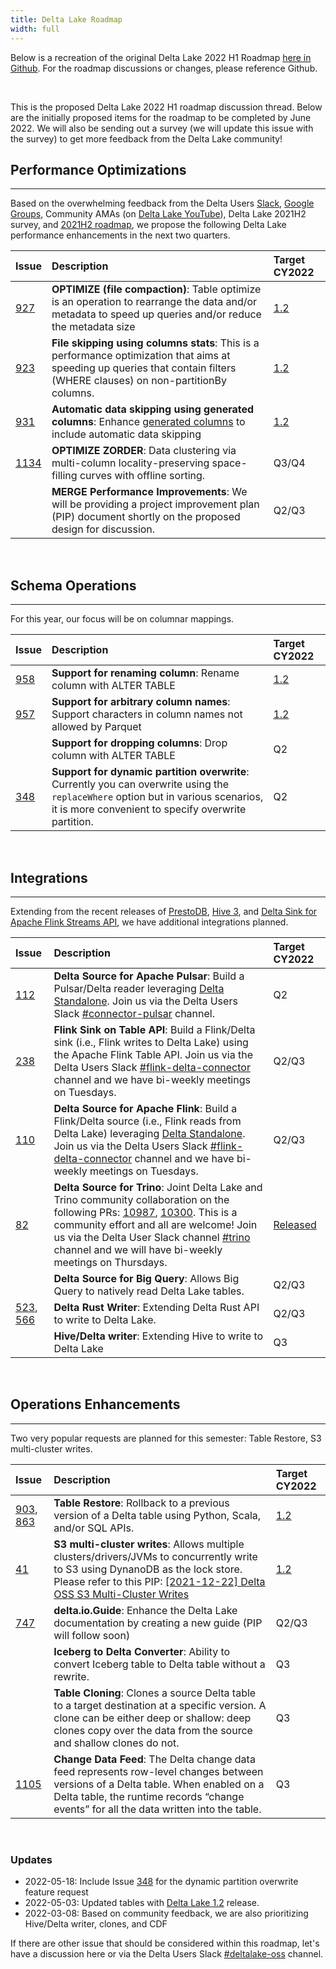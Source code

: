 ```yaml
---
title: Delta Lake Roadmap
width: full
---
```


Below is a recreation of the original Delta Lake 2022 H1 Roadmap [here in Github](https://github.com/delta-io/delta/issues/920). For the roadmap discussions or changes, please reference Github.

<br />

This is the proposed Delta Lake 2022 H1 roadmap discussion thread. Below are the initially proposed items for the roadmap to be completed by June 2022. We will also be sending out a survey (we will update this issue with the survey) to get more feedback from the Delta Lake community!

## Performance Optimizations

---

Based on the overwhelming feedback from the Delta Users [Slack](https://go.delta.io/slack), [Google Groups](https://groups.google.com/forum/#!forum/delta-users), Community AMAs (on [Delta Lake YouTube](http://youtube.com/c/deltalake)), Delta Lake 2021H2 survey, and [2021H2 roadmap](https://github.com/delta-io/delta/issues/748), we propose the following Delta Lake performance enhancements in the next two quarters.

| Issue                                                 | Description                                                                                                                                                                             | Target CY2022                                                |
| :---------------------------------------------------- | :-------------------------------------------------------------------------------------------------------------------------------------------------------------------------------------- | :----------------------------------------------------------- |
| [927](https://github.com/delta-io/delta/issues/927)   | **OPTIMIZE (file compaction)**: Table optimize is an operation to rearrange the data and/or metadata to speed up queries and/or reduce the metadata size                                | [1.2](https://github.com/delta-io/delta/releases/tag/v1.2.0) |
| [923](https://github.com/delta-io/delta/issues/923)   | **File skipping using columns stats**: This is a performance optimization that aims at speeding up queries that contain filters (WHERE clauses) on non-partitionBy columns.             | [1.2](https://github.com/delta-io/delta/releases/tag/v1.2.0) |
| [931](https://github.com/delta-io/delta/issues/931)   | **Automatic data skipping using generated columns**: Enhance [generated columns](https://docs.delta.io/1.0.0/delta-batch.html#use-generated-columns) to include automatic data skipping | [1.2](https://github.com/delta-io/delta/releases/tag/v1.2.0) |
| [1134](https://github.com/delta-io/delta/issues/1134) | **OPTIMIZE ZORDER**: Data clustering via multi-column locality-preserving space-filling curves with offline sorting.                                                                    | Q3/Q4                                                        |
|                                                       | **MERGE Performance Improvements**: We will be providing a project improvement plan (PIP) document shortly on the proposed design for discussion.                                       | Q2/Q3                                                        |

<br />

## Schema Operations

---

For this year, our focus will be on columnar mappings.

| Issue                                               | Description                                                                                                                                                                              | Target CY2022                                                |
| :-------------------------------------------------- | :--------------------------------------------------------------------------------------------------------------------------------------------------------------------------------------- | :----------------------------------------------------------- |
| [958](https://github.com/delta-io/delta/issues/958) | **Support for renaming column**: Rename column with ALTER TABLE                                                                                                                          | [1.2](https://github.com/delta-io/delta/releases/tag/v1.2.0) |
| [957](https://github.com/delta-io/delta/issues/957) | **Support for arbitrary column names**: Support characters in column names not allowed by Parquet                                                                                        | [1.2](https://github.com/delta-io/delta/releases/tag/v1.2.0) |
|                                                     | **Support for dropping columns**: Drop column with ALTER TABLE                                                                                                                           | Q2                                                           |
| [348](https://github.com/delta-io/delta/issues/348) | **Support for dynamic partition overwrite**: Currently you can overwrite using the `replaceWhere` option but in various scenarios, it is more convenient to specify overwrite partition. | Q2                                                           |

<br />

## Integrations

---

Extending from the recent releases of [PrestoDB](https://github.com/delta-io/connectors/pull/82), [Hive 3](https://github.com/delta-io/connectors/issues/36), and [Delta Sink for Apache Flink Streams API](https://github.com/delta-io/connectors/issues/111), we have additional integrations planned.

| Issue                                                                                                      | Description                                                                                                                                                                                                                                                                                                                                                                                                                      | Target CY2022                                                                    |
| :--------------------------------------------------------------------------------------------------------- | :------------------------------------------------------------------------------------------------------------------------------------------------------------------------------------------------------------------------------------------------------------------------------------------------------------------------------------------------------------------------------------------------------------------------------- | :------------------------------------------------------------------------------- |
| [112](https://github.com/delta-io/connectors/issues/112)                                                   | **Delta Source for Apache Pulsar**: Build a Pulsar/Delta reader leveraging [Delta Standalone](https://docs.delta.io/latest/delta-standalone.html). Join us via the Delta Users Slack [#connector-pulsar](https://delta-users.slack.com/archives/C028MGBP4JY) channel.                                                                                                                                                            | Q2                                                                               |
| [238](https://github.com/delta-io/connectors/issues/238)                                                   | **Flink Sink on Table API**: Build a Flink/Delta sink (i.e., Flink writes to Delta Lake) using the Apache Flink Table API. Join us via the Delta Users Slack [#flink-delta-connector](https://delta-users.slack.com/archives/C023YA69W6B) channel and we have bi-weekly meetings on Tuesdays.                                                                                                                                    | Q2/Q3                                                                            |
| [110](https://github.com/delta-io/connectors/issues/110)                                                   | **Delta Source for Apache Flink**: Build a Flink/Delta source (i.e., Flink reads from Delta Lake) leveraging [Delta Standalone](https://docs.delta.io/latest/delta-standalone.html). Join us via the Delta Users Slack [#flink-delta-connector](https://delta-users.slack.com/archives/C023YA69W6B) channel and we have bi-weekly meetings on Tuesdays.                                                                          | Q2/Q3                                                                            |
| [82](https://github.com/delta-io/connectors/pull/82)                                                       | **Delta Source for Trino**: Joint Delta Lake and Trino community collaboration on the following PRs: [10987](https://github.com/trinodb/trino/pull/10897), [10300](https://github.com/trinodb/trino/pull/10300). This is a community effort and all are welcome! Join us via the Delta User Slack channel [#trino](https://delta-users.slack.com/archives/C021Z8G1AE5) channel and we will have bi-weekly meetings on Thursdays. | [Released](https://github.com/trinodb/trino/tree/master/plugin/trino-delta-lake) |
|                                                                                                            | **Delta Source for Big Query**: Allows Big Query to natively read Delta Lake tables.                                                                                                                                                                                                                                                                                                                                             | Q2/Q3                                                                            |
| [523](https://github.com/delta-io/delta-rs/pull/523), [566](https://github.com/delta-io/delta-rs/pull/566) | **Delta Rust Writer**: Extending Delta Rust API to write to Delta Lake.                                                                                                                                                                                                                                                                                                                                                          | Q2/Q3                                                                            |
|                                                                                                            | **Hive/Delta writer**: Extending Hive to write to Delta Lake                                                                                                                                                                                                                                                                                                                                                                     | Q3                                                                               |

<br />

## Operations Enhancements

---

Two very popular requests are planned for this semester: Table Restore, S3 multi-cluster writes.

| Issue                                                                                                | Description                                                                                                                                                                                                                                                                                                              | Target CY2022                                                |
| :--------------------------------------------------------------------------------------------------- | :----------------------------------------------------------------------------------------------------------------------------------------------------------------------------------------------------------------------------------------------------------------------------------------------------------------------- | :----------------------------------------------------------- |
| [903](https://github.com/delta-io/delta/pull/903), [863](https://github.com/delta-io/delta/pull/863) | **Table Restore**: Rollback to a previous version of a Delta table using Python, Scala, and/or SQL APIs.                                                                                                                                                                                                                 | [1.2](https://github.com/delta-io/delta/releases/tag/v1.2.0) |
| [41](https://github.com/delta-io/delta/issues/41)                                                    | **S3 multi-cluster writes**: Allows multiple clusters/drivers/JVMs to concurrently write to S3 using DynanoDB as the lock store. Please refer to this PIP: [[2021-12-22] Delta OSS S3 Multi-Cluster Writes](https://docs.google.com/document/d/1Gs4ZsTH19lMxth4BSdwlWjUNR-XhKHicDvBjd2RqNd8/edit#heading=h.mjjuxw9mcz9h) | [1.2](https://github.com/delta-io/delta/releases/tag/v1.2.0) |
| [747](https://github.com/delta-io/delta/issues/747)                                                  | **delta.io.Guide**: Enhance the Delta Lake documentation by creating a new guide (PIP will follow soon)                                                                                                                                                                                                                  | Q2/Q3                                                        |
|                                                                                                      | **Iceberg to Delta Converter**: Ability to convert Iceberg table to Delta table without a rewrite.                                                                                                                                                                                                                       | Q3                                                           |
|                                                                                                      | **Table Cloning**: Clones a source Delta table to a target destination at a specific version. A clone can be either deep or shallow: deep clones copy over the data from the source and shallow clones do not.                                                                                                           | Q3                                                           |
| [1105](https://github.com/delta-io/delta/issues/1105)                                                | **Change Data Feed**: The Delta change data feed represents row-level changes between versions of a Delta table. When enabled on a Delta table, the runtime records “change events” for all the data written into the table.                                                                                             | Q3                                                           |

<br />

### Updates

- 2022-05-18: Include Issue [348](https://github.com/delta-io/delta/issues/348) for the dynamic partition overwrite feature request
- 2022-05-03: Updated tables with [Delta Lake 1.2](https://github.com/delta-io/delta/releases/tag/v1.2.0) release.
- 2022-03-08: Based on community feedback, we are also prioritizing Hive/Delta writer, clones, and CDF

If there are other issue that should be considered within this roadmap, let's have a discussion here or via the Delta Users Slack [#deltalake-oss](https://delta-users.slack.com/archives/CJ70UCSHM) channel.
